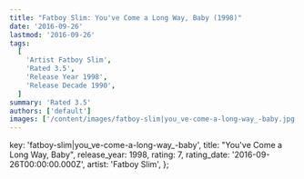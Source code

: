 ```yaml
---
title: "Fatboy Slim: You've Come a Long Way, Baby (1998)"
date: '2016-09-26'
lastmod: '2016-09-26'
tags:
  [
    'Artist Fatboy Slim',
    'Rated 3.5',
    'Release Year 1998',
    'Release Decade 1990',
  ]
summary: 'Rated 3.5'
authors: ['default']
images: ['/content/images/fatboy-slim|you_ve-come-a-long-way_-baby.jpg']
---
```


  key: 'fatboy-slim|you_ve-come-a-long-way_-baby',
  title: "You've Come a Long Way, Baby",
  release_year: 1998,
  rating: 7,
  rating_date: '2016-09-26T00:00:00.000Z',
  artist: 'Fatboy Slim',
};

<MusicRating data={data} />
